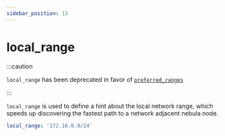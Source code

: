 ```yaml
---
sidebar_position: 13
---
```


# local_range

:::caution

`local_range` has been deprecated in favor of [`preferred_ranges`](/preferred-ranges)

:::

`local_range` is used to define a hint about the local network range, which speeds up discovering the fastest path to a
network adjacent nebula node.

```yml
local_range: '172.16.0.0/24'
```
